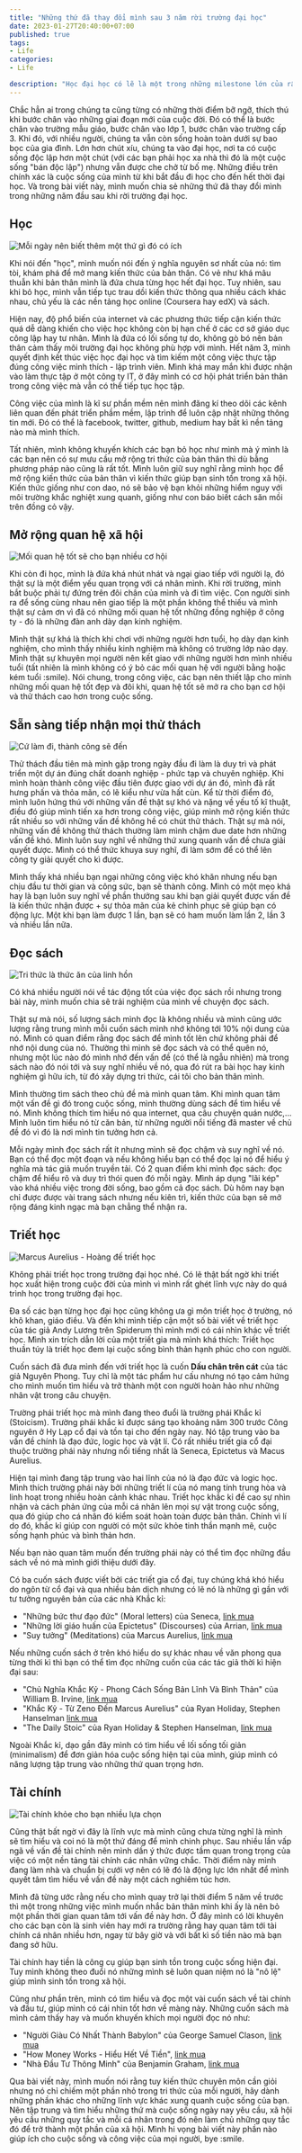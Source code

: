 ```yaml
---
title: "Những thứ đã thay đổi mình sau 3 năm rời trường đại học"
date: 2023-01-27T20:40:00+07:00
published: true
tags:
- Life
categories:
- Life

description: "Học đại học có lẽ là một trong những milestone lớn của rất nhiều người, điều này cũng không ngoại trừ mình. Và giai đoạn tiếp theo của milestone đó cũng rất quan trọng và đáng nhớ: Ra trường và bước vào cuộc sống độc lập. Và trong bài viết này, mình muốn chia sẻ về những điều đã thay đổi bản thân mình sau khi rời ghế trường đại học."
---
```


Chắc hẳn ai trong chúng ta cũng từng có những thời điểm bỡ ngỡ, thích thú khi bước chân vào những giai đoạn mới của cuộc đời. Đó có thể là bước chân vào trường mẫu giáo, bước chân vào lớp 1, bước chân vào trường cấp 3. Khi đó, với nhiều người, chúng ta vẫn còn sống hoàn toàn dưới sự bao bọc của gia đình. Lớn hơn chút xíu, chúng ta vào đại học, nơi ta có cuộc sống độc lập hơn một chút (với các bạn phải học xa nhà thì đó là một cuộc sống "bán độc lập") nhưng vẫn được che chở từ bố mẹ. Những điều trên chính xác là cuộc sống của mình từ khi bắt đầu đi học cho đến hết thời đại học. Và trong bài viết này, mình muốn chia sẻ những thứ đã thay đổi mình trong những năm đầu sau khi rời trường đại học.


## Học

<Image src="/images/study.jpeg" title="Mỗi ngày nên biết thêm một thứ gì đó có ích" />

Khi nói đến "học", mình muốn nói đến ý nghĩa nguyên sơ nhất của nó: tìm tòi, khám phá để mở mang kiến thức của bản thân. Có vẻ như khá mâu thuẫn khi bản thân mình là đứa chưa từng học hết đại học. Tuy nhiên, sau khi bỏ học, mình vẫn tiếp tục trau dồi kiến thức thông qua nhiều cách khác nhau, chủ yếu là các nền tảng học online (Coursera hay edX) và sách.

Hiện nay, độ phổ biến của internet và các phương thức tiếp cận kiến thức quá dễ dàng khiến cho việc học không còn bị hạn chế ở các cơ sở giáo dục công lập hay tư nhân. Mình là đứa có lối sống tự do, không gò bó nên bản thân cảm thấy môi trường đại học không phù hợp với mình. Hết năm 3, mình quyết định kết thúc việc học đại học và tìm kiếm một công việc thực tập đúng công việc mình thích - lập trình viên. Mình khá may mắn khi được nhận vào làm thực tập ở một công ty IT, ở đây mình có cơ hội phát triển bản thân trong công việc mà vẫn có thể tiếp tục học tập. 

Công việc của mình là kĩ sư phần mềm nên mình đăng kí theo dõi các kênh liên quan đến phát triển phầm mềm, lập trình để luôn cập nhật những thông tin mới. Đó có thể là facebook, twitter, github, medium hay bất kì nền tảng nào mà mình thích.

Tất nhiên, mình không khuyến khích các bạn bỏ học như mình mà ý mình là các bạn nên có sự mưu cầu mở rộng tri thức của bản thân thì dù bằng phương pháp nào cũng là rất tốt. Mình luôn giữ suy nghĩ rằng mình học để mở rộng kiến thức của bản thân vì kiến thức giúp bạn sinh tồn trong xã hội. Kiến thức giống như con dao, nó sẽ bảo vệ bạn khỏi những hiểm nguy với môi trường khắc nghiệt xung quanh, giống như con báo biết cách săn mồi trên đồng cỏ vậy.

## Mở rộng quan hệ xã hội

<Image src="/images/social-relationship.jpeg" title="Mối quan hệ tốt sẽ cho bạn nhiều cơ hội" />

Khi còn đi học, mình là đứa khá nhút nhát và ngại giao tiếp với người lạ, đó thật sự là một điểm yếu quan trọng với cá nhân mình. Khi rời trường, mình bắt buộc phải tự đứng trên đôi chân của mình và đi tìm việc. Con người sinh ra để sống cùng nhau nên giao tiếp là một phần không thể thiếu và mình thật sự cảm ơn vì đã có những mối quan hệ tốt những đồng nghiệp ở công ty - đó là những đàn anh dày dạn kinh nghiệm.

Mình thật sự khá là thích khi chơi với những người hơn tuổi, họ dày dạn kinh nghiệm, cho mình thấy nhiều kinh nghiệm mà không có trường lớp nào dạy. Mình thật sự khuyên mọi người nên kết giao với những người hơn mình nhiều tuổi (tất nhiên là mình không có ý bỏ các mối quan hệ với người bằng hoặc kém tuổi :smile). Nói chung, trong công việc, các bạn nên thiết lập cho mình những mối quan hệ tốt đẹp và đôi khi, quan hệ tốt sẽ mở ra cho bạn cơ hội và thử thách cao hơn trong cuộc sống.

## Sẵn sàng tiếp nhận mọi thử thách

<Image src="/images/challenge.jpeg" title="Cứ làm đi, thành công sẽ đến" />

Thử thách đầu tiên mà mình gặp trong ngày đầu đi làm là duy trì và phát triển một dự án đúng chất doanh nghiệp - phức tạp và chuyên nghiệp. Khi mình hoàn thành công việc đầu tiên được giao với dự án đó, mình đã rất hưng phấn và thỏa mãn, có lẽ kiểu như vừa hất cùn. Kể từ thời điểm đó, mình luôn hứng thú với những vấn đề thật sự khó và nặng về yếu tố kĩ thuật, điều đó giúp mình tiến xa hơn trong công việc, giúp mình mở rộng kiến thức rất nhiều so với những vấn đề không hề có chút thử thách. Thật sự mà nói, những vấn đề không thử thách thường làm mình chậm due date hơn những vấn đề khó. Mình luôn suy nghĩ về những thứ xung quanh vấn đề chưa giải quyết được. Mình có thể thức khuya suy nghĩ, đi làm sớm để có thể lên công ty giải quyết cho kì được.

Mình thấy khá nhiều bạn ngại những công việc khó khăn nhưng nếu bạn chịu đầu tư thời gian và công sức, bạn sẽ thành công. Mình có một mẹo khá hay là bạn luôn suy nghĩ về phần thưởng sau khi bạn giải quyết được vấn đề là kiến thức nhận được + sự thỏa mãn của kẻ chinh phục sẽ giúp bạn có động lực. Một khi bạn làm được 1 lần, bạn sẽ có ham muốn làm lần 2, lần 3 và nhiều lần nữa. 

## Đọc sách

<Image src="/images/reading-book.jpeg" title="Tri thức là thức ăn của linh hồn" />

Có khá nhiều người nói về tác động tốt của việc đọc sách rồi nhưng trong bài này, mình muốn chia sẽ trải nghiệm của mình về chuyện đọc sách.

Thật sự mà nói, số lượng sách mình đọc là không nhiều và mình cũng ước lượng rằng trung mình mỗi cuốn sách mình nhớ không tới 10% nội dung của nó. Mình có quan điểm rằng đọc sách để mình tốt lên chứ không phải để nhớ nội dung của nó. Thường thì mình sẽ đọc sách và có thể quên nó, nhưng một lúc nào đó mình nhớ đến vấn đề (có thể là ngẫu nhiên) mà trong sách nào đó nói tới và suy nghĩ nhiều về nó, qua đó rút ra bài học hay kinh nghiệm gì hữu ích, từ đó xây dựng tri thức, cái tôi cho bản thân mình.

Mình thường tìm sách theo chủ đề mà mình quan tâm. Khi mình quan tâm một vấn đề gì đó trong cuộc sống, mình thường dùng sách để tìm hiểu về nó. Mình không thích tìm hiểu nó qua internet, qua câu chuyện quán nước,... Mình luôn tìm hiểu nó từ căn bản, từ những người nổi tiếng đã master về chủ đề đó vì đó là nơi mình tin tưởng hơn cả.

Mỗi ngày mình đọc sách rất ít nhưng mình sẽ đọc chậm và suy nghĩ về nó. Bạn có thể đọc một đoạn và nếu không hiểu bạn có thể đọc lại nó để hiểu ý nghĩa mà tác giả muốn truyền tải. Có 2 quan điểm khi mình đọc sách: đọc chậm để hiểu rõ và duy trì thói quen đó mỗi ngày. Mình áp dụng "lãi kép" vào khá nhiều việc trong đời sống, bao gồm cả đọc sách. Dù hôm nay bạn chỉ được được vài trang sách nhưng nếu kiên trì, kiến thức của bạn sẽ mở rộng đáng kinh ngạc mà bạn chẳng thể nhận ra. 


## Triết học

<Image src="/images/marcus.webp" title="Marcus Aurelius - Hoàng đế triết học" />

Không phải triết học trong trường đại học nhé. Có lẽ thật bất ngờ khi triết học xuất hiện trong cuộc đời của mình vì mình rất ghét lĩnh vực này do quá trình học trong trường đại học.

Đa số các bạn từng học đại học cũng không ưa gì môn triết học ở trường, nó khô khan, giáo điều. Và đến khi mình tiếp cận một số bài viết về triết học của tác giả Andy Lương trên Spiderum thì mình mới có cái nhìn khác về triết học. Mình xin trích dẫn lời của một triết gia mà mình khá thích: Triết học thuần túy là triết học đem lại cuộc sống bình thản hạnh phúc cho con người.

Cuốn sách đã đưa mình đến với triết học là cuốn **Dấu chân trên cát** của tác giả Nguyên Phong. Tuy chỉ là một tác phẩm hư cấu nhưng nó tạo cảm hứng cho mình muốn tìm hiểu và trở thành một con người hoàn hảo như những nhân vật trong câu chuyện.

Trường phái triết học mà mình đang theo đuổi là trường phái Khắc kỉ (Stoicism). Trường phái khắc kỉ được sáng tạo khoảng năm 300 trước Công nguyên ở Hy Lạp cổ đại và tồn tại cho đến ngày nay. Nó tập trung vào ba vấn đề chính là đạo đức, logic học và vật lí. Có rất nhiều triết gia cổ đại thuộc trường phái này nhưng nổi tiếng nhất là Seneca, Epictetus và Macus Aurelius.

Hiện tại mình đang tập trung vào hai lĩnh của nó là đạo đức và logic học. Mình thích trường phái này bởi những triết lí của nó mang tính trung hòa và linh hoạt trong nhiều hoàn cảnh khác nhau. Triết học khắc kỉ đề cao sự nhìn nhận và cách phản ứng của mỗi cá nhân lên mọi sự vật trong cuộc sống, qua đó giúp cho cá nhân đó kiểm soát hoàn toàn được bản thân. Chính vì lí do đó, khắc kỉ giúp con người có một sức khỏe tinh thần mạnh mẽ, cuộc sống hạnh phúc và bình thản hơn. 

Nếu bạn nào quan tâm muốn đến trường phái này có thể tìm đọc những đầu sách về nó mà mình giới thiệu dưới đây.

Có ba cuốn sách được viết bởi các triết gia cổ đại, tuy chúng khá khó hiểu do ngôn từ cổ đại và qua nhiều bản dịch nhưng có lẽ nó là những gì gần với tư tưởng nguyên bản của các nhà Khắc kỉ:
- "Những bức thư đạo đức" (Moral letters) của Seneca, [link mua](https://tiki.vn/suy-tuong-p94712781.html?spid=94712782)
- "Những lời giáo huấn của Epictetus" (Discourses) của Arrian, [link mua](https://tiki.vn/nhung-loi-giao-huan-cua-epictetus-p179969700.html?spid=179969701)
- "Suy tưởng" (Meditations) của Marcus Aurelius, [link mua](https://tiki.vn/suy-tuong-p94712781.html?spid=94712782)

Nếu những cuốn sách ở trên khó hiểu do sự khác nhau về văn phong qua từng thời kì thì bạn có thể tìm đọc những cuốn của các tác giả thời kì hiện đại sau:
- "Chủ Nghĩa Khắc Kỷ - Phong Cách Sống Bản Lĩnh Và Bình Thản" của William B. Irvine, [link mua](https://tiki.vn/chu-nghia-khac-ky-phong-cach-song-ban-linh-va-binh-than-p49459956.html?spid=49459957)
- "Khắc Kỷ - Từ Zeno Đến Marcus Aurelius" của Ryan Holiday, Stephen Hanselman [link mua](https://tiki.vn/khac-ky-tu-zeno-den-marcus-aurelius-tai-ban-p104314228.html?spid=104314229)
- "The Daily Stoic" của Ryan Holiday & Stephen Hanselman, [link mua](https://tiki.vn/the-daily-stoic-p193204764.html?spid=193204765)

Ngoài Khắc kỉ, dạo gần đây mình có tìm hiểu về lối sống tối giản (minimalism) để đơn giản hóa cuộc sống hiện tại của mình, giúp mình có năng lượng tập trung vào những thứ quan trọng hơn.


## Tài chính

<Image src="/images/money.jpeg" title="Tài chính khỏe cho bạn nhiều lựa chọn" />

Cũng thật bất ngờ vì đây là lĩnh vực mà mình cũng chưa từng nghĩ là mình sẽ tìm hiểu và coi nó là một thứ đáng để mình chinh phục. Sau nhiều lần vấp ngã về vấn đề tài chính nên mình dần ý thức được tầm quan trong trọng của việc có một nền tảng tài chính các nhân vững chắc. Thời điểm này mình đang làm nhà và chuẩn bị cưới vợ nên có lẽ đó là động lực lớn nhất để mình quyết tâm tìm hiểu về vấn đề này một cách nghiêm túc hơn.

Mình đã từng ước rằng nếu cho mình quay trở lại thời điểm 5 năm về trước thì một trong những việc mình muốn nhắc bản thân mình khi ấy là nên bỏ một phần thời gian quan tâm tới vấn đề này hơn. Ở đây mình có lời khuyên cho các bạn còn là sinh viên hay mới ra trường rằng hay quan tâm tới tài chính cá nhân nhiều hơn, ngay từ bây giờ và với bất kì số tiền nào mà bạn đang sở hữu.

Tài chính hay tiền là công cụ giúp bạn sinh tồn trong cuộc sống hiện đại. Tuy mình không theo đuổi nó những mình sẽ luôn quan niệm nó là "nô lệ" giúp mình sinh tồn trong xã hội.

Cũng như phần trên, mình có tìm hiểu và đọc một vài cuốn sách về tài chính và đầu tư, giúp mình có cái nhìn tốt hơn về màng này. Những cuốn sách mà mình cảm thấy hay và muốn khuyến khích mọi người đọc nó như:
- "Người Giàu Có Nhất Thành Babylon" của George Samuel Clason, [link mua](https://tiki.vn/sach-nguoi-giau-co-nhat-thanh-babylon-tai-ban-2020-p57325187.html?spid=57325188)
- "How Money Works - Hiểu Hết Về Tiền", [link mua](https://tiki.vn/how-money-works-hieu-het-ve-tien-p27582931.html?spid=27582932)
- "Nhà Đầu Tư Thông Minh" của Benjamin Graham, [link mua](https://tiki.vn/nha-dau-tu-thong-minh-tai-ban-2020-p57762732.html?spid=57762733)


Qua bài viết này, mình muốn nói rằng tuy kiến thức chuyên môn cần giỏi nhưng nó chỉ chiếm một phần nhỏ trong tri thức của mỗi người, hãy dành những phần khác cho những lĩnh vực khác xung quanh cuộc sống của bạn. Nên tập trung và tìm hiểu những thứ mà cuộc sống ngày nay yêu cầu, xã hội yêu cầu những quy tắc và mỗi cá nhân trong đó nên làm chủ những quy tắc đó để trở thành một phần của xã hội. Mình hi vọng bài viết này phần nào giúp ích cho cuộc sống và công việc của mọi người, bye :smile. 